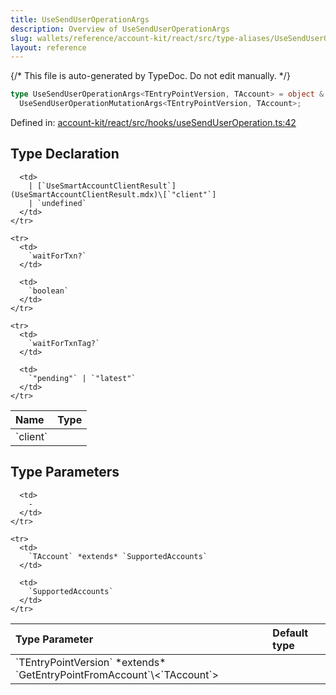 ```yaml
---
title: UseSendUserOperationArgs
description: Overview of UseSendUserOperationArgs
slug: wallets/reference/account-kit/react/src/type-aliases/UseSendUserOperationArgs
layout: reference
---
```


{/* This file is auto-generated by TypeDoc. Do not edit manually. */}

```ts
type UseSendUserOperationArgs<TEntryPointVersion, TAccount> = object &
  UseSendUserOperationMutationArgs<TEntryPointVersion, TAccount>;
```

Defined in: [account-kit/react/src/hooks/useSendUserOperation.ts:42](https://github.com/alchemyplatform/aa-sdk/blob/9df5be8c23af4e472bcb503c17766b16da0ad87d/account-kit/react/src/hooks/useSendUserOperation.ts#L42)

## Type Declaration

<table>
  <thead>
    <tr>
      <th align="left">Name</th>
      <th align="left">Type</th>
    </tr>
  </thead>

  <tbody>
    <tr>
      <td>
        `client`
      </td>

      <td>
        | [`UseSmartAccountClientResult`](UseSmartAccountClientResult.mdx)\[`"client"`]
        | `undefined`
      </td>
    </tr>

    <tr>
      <td>
        `waitForTxn?`
      </td>

      <td>
        `boolean`
      </td>
    </tr>

    <tr>
      <td>
        `waitForTxnTag?`
      </td>

      <td>
        `"pending"` | `"latest"`
      </td>
    </tr>

  </tbody>
</table>

## Type Parameters

<table>
  <thead>
    <tr>
      <th align="left">Type Parameter</th>
      <th align="left">Default type</th>
    </tr>
  </thead>

  <tbody>
    <tr>
      <td>
        `TEntryPointVersion` *extends* `GetEntryPointFromAccount`\<`TAccount`>
      </td>

      <td>
        ‐
      </td>
    </tr>

    <tr>
      <td>
        `TAccount` *extends* `SupportedAccounts`
      </td>

      <td>
        `SupportedAccounts`
      </td>
    </tr>

  </tbody>
</table>
